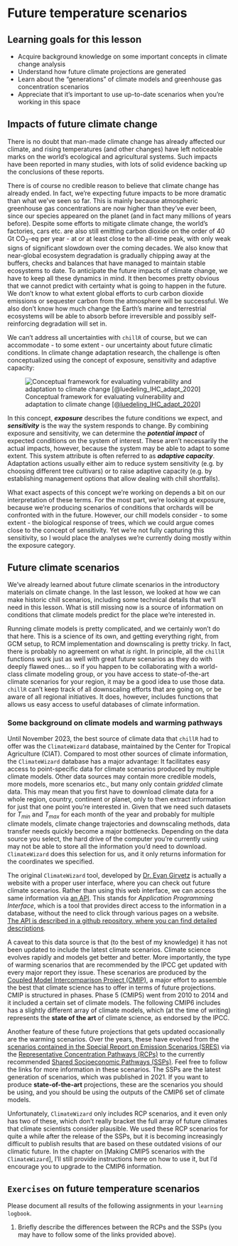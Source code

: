# Future temperature scenarios

## Learning goals for this lesson {-#goals_future_temp_scen}

- Acquire background knowledge on some important concepts in climate change analysis
- Understand how future climate projections are generated
- Learn about the "generations" of climate models and greenhouse gas concentration scenarios
- Appreciate that it's important to use up-to-date scenarios when you're working in this space

## Impacts of future climate change

There is no doubt that man-made climate change has already affected our climate, and rising temperatures (and other changes) have left noticeable marks on the world's ecological and agricultural systems. Such impacts have been reported in many studies, with lots of solid evidence backing up the conclusions of these reports.

There is of course no credible reason to believe that climate change has already ended. In fact, we're expecting future impacts to be more dramatic than what we've seen so far. This is mainly because atmospheric greenhouse gas concentrations are now higher than they've ever been, since our species appeared on the planet (and in fact many millions of years before). Despite some efforts to mitigate climate change, the world's factories, cars etc. are also still emitting carbon dioxide on the order of 40 Gt CO~2~-eq per year - at or at least close to the all-time peak, with only weak signs of significant slowdown over the coming decades. We also know that near-global ecosystem degradation is gradually chipping away at the buffers, checks and balances that have managed to maintain stable ecosystems to date. To anticipate the future impacts of climate change, we have to keep all these dynamics in mind. It then becomes pretty obvious that we cannot predict with certainty what is going to happen in the future. We don't know to what extent global efforts to curb carbon dioxide emissions or sequester carbon from the atmosphere will be successful. We also don't know how much change the Earth's marine and terrestrial ecosystems will be able to absorb before irreversible and possibly self-reinforcing degradation will set in.

We can't address all uncertainties with `chillR` of course, but we can accommodate - to some extent - our uncertainty about future climatic conditions. In climate change adaptation research, the challenge is often conceptualized using the concept of exposure, sensitivity and adaptive capacity:

![Conceptual framework for evaluating vulnerability and adaptation to climate change [[@luedeling_IHC_adapt_2020]](https://www.actahort.org/members/showpdf?booknrarnr=1281_58)](pictures/adaptation_challenge.png)

In this concept, ***exposure*** describes the future conditions we expect, and ***sensitivity*** is the way the system responds to change. By combining exposure and sensitivity, we can determine the ***potential impact*** of expected conditions on the system of interest. These aren't necessarily the actual impacts, however, because the system may be able to adapt to some extent. This system attribute is often referred to as ***adaptive capacity***. Adaptation actions usually either aim to reduce system sensitivity (e.g. by choosing different tree cultivars) or to raise adaptive capacity (e.g. by establishing management options that allow dealing with chill shortfalls).

What exact aspects of this concept we're working on depends a bit on our interpretation of these terms. For the most part, we're looking at exposure, because we're producing scenarios of conditions that orchards will be confronted with in the future. However, our chill models consider - to some extent - the biological response of trees, which we could argue comes close to the concept of sensitivity. Yet we're not fully capturing this sensitivity, so I would place the analyses we're currently doing mostly within the exposure category.

## Future climate scenarios

We've already learned about future climate scenarios in the introductory materials on climate change. In the last lesson, we looked at how we can make historic chill scenarios, including some technical details that we'll need in this lesson. What is still missing now is a source of information on conditions that climate models predict for the place we're interested in.

Running climate models is pretty complicated, and we certainly won't do that here. This is a science of its own, and getting everything right, from GCM setup, to RCM implementation and downscaling is pretty tricky. In fact, there is probably no agreement on what *is* right. In principle, all the `chillR` functions work just as well with great future scenarios as they do with deeply flawed ones... so if you happen to be collaborating with a world-class climate modeling group, or you have access to state-of-the-art climate scenarios for your region, it may be a good idea to use those data. `chillR` can't keep track of all downscaling efforts that are going on, or be aware of all regional initiatives. It does, however, includes functions that allows us easy access to useful databases of climate information.

### Some background on climate models and warming pathways

Until November 2023, the best source of climate data that `chillR` had to offer was the `ClimateWizard` database, maintained by the Center for Tropical Agriculture (CIAT). Compared to most other sources of climate information, the `ClimateWizard` database has a major advantage: It facilitates easy access to point-specific data for climate scenarios produced by multiple climate models. Other data sources may contain more credible models, more models, more scenarios etc., but many only contain *gridded* climate data. This may mean that you first have to download climate data for a whole region, country, continent or planet, only to then extract information for just that one point you're interested in. Given that we need such datasets for $T_{min}$ and $T_{max}$ for each month of the year and probably for multiple climate models, climate change trajectories and downscaling methods, data transfer needs quickly become a major bottlenecks. Depending on the data source you select, the hard drive of the computer you're currently using may not be able to store all the information you'd need to download. `ClimateWizard` does this selection for us, and it only returns information for the coordinates we specified.

The original `ClimateWizard` tool, developed by [Dr. Evan Girvetz](https://scholar.google.de/citations?user=Yh2sQY4AAAAJ&hl=de) is actually a website with a proper user interface, where you can check out future climate scenarios. Rather than using this web interface, we can access the same information via [an API](http://climatewizard.ccafs-climate.org/service?lat=9.58&lon=-74.41&index=CDD&scenario=rcp45&gcm=ACCESS1-0&range=2041-2060&baseline=1980-2000&avg=true). This stands for *Application Programming Interface*, which is a tool that provides direct access to the information in a database, without the need to click through various pages on a website. [The API is described in a github repository, where you can find detailed descriptions](https://github.com/CIAT-DAPA/climate_wizard_api).

A caveat to this data source is that (to the best of my knowledge) it has not been updated to include the latest climate scenarios. Climate science evolves rapidly and models get better and better. More importantly, the type of warming scenarios that are recommended by the IPCC get updated with every major report they issue. These scenarios are produced by the [Coupled Model Intercomparison Project (CMIP)](https://en.wikipedia.org/wiki/Coupled_Model_Intercomparison_Project), a major effort to assemble the best that climate science has to offer in terms of future projections. CMIP is structured in phases. Phase 5 (CMIP5) went from 2010 to 2014 and it included a certain set of climate models. The following CMIP6 includes has a slightly different array of climate models, which (at the time of writing) represents the **state of the art** of climate science, as endorsed by the IPCC.

Another feature of these future projections that gets updated occasionally are the warming scenarios. Over the years, these have evolved from the [scenarios contained in the Special Report on Emission Scenarios (SRES)](https://en.wikipedia.org/wiki/Special_Report_on_Emissions_Scenarios) via the [Representative Concentration Pathways (RCPs)](https://en.wikipedia.org/wiki/Representative_Concentration_Pathway) to the currently recommended [Shared Socioeconomic Pathways (SSPs)](https://en.wikipedia.org/wiki/Shared_Socioeconomic_Pathways). Feel free to follow the links for more information in these scenarios. The SSPs are the latest generation of scenarios, which was published in 2021. If you want to produce **state-of-the-art** projections, these are the scenarios you should be using, and you should be using the outputs of the CMIP6 set of climate models.

Unfortunately, `ClimateWizard` only includes RCP scenarios, and it even only has two of these, which don't really bracket the full array of future climates that climate scientists consider plausible. We used these RCP scenarios for quite a while after the release of the SSPs, but it is becoming increasingly difficult to publish results that are based on these outdated visions of our climatic future. In the chapter on [Making CMIP5 scenarios with the `ClimateWizard`], I'll still provide instructions here on how to use it, but I'd encourage you to upgrade to the CMIP6 information.

## `Exercises` on future temperature scenarios {-#exercises_future_scenarios}

Please document all results of the following assignments in your `learning logbook`.

1) Briefly describe the differences between the RCPs and the SSPs (you may have to follow some of the links provided above).
